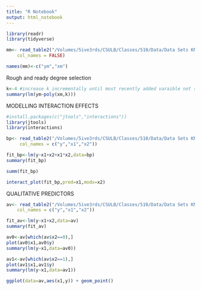```yaml
---
title: "R Notebook"
output: html_notebook
---
```


```r
library(readr)
library(tidyverse)

mm<- read_table2("/Volumes/5ive3rds/CSULB/Classes/510/Data/Data Sets KN/KutnerData/Chapter  1 Data Sets/CH01PR27.txt", 
    col_names = FALSE)

names(mm)<-c("ym","xm")
```


Rough and ready degree selection

```r

k<-4 #increase k incrementally until most recently added varaible not significant
summary(lm(ym~poly(xm,k)))
```

MODELLING INTERACTION EFFECTS

```r
#install.packages(c("jtools","interactions"))
library(jtools)
library(interactions)
```


```r
bp<- read_table2("/Volumes/5ive3rds/CSULB/Classes/510/Data/Data Sets KN/KutnerData/Chapter  6 Data Sets/CH06PR05.txt", 
     col_names = c("y","x1","x2"))

```

```r
fit_bp<-lm(y~x1+x2+x1*x2,data=bp)
summary(fit_bp)
```

```r
summ(fit_bp)
```

```r
interact_plot(fit_bp,pred=x1,modx=x2)
```

QUALITATIVE PREDICTORS
```r
av<- read_table2("/Volumes/5ive3rds/CSULB/Classes/510/Data/Data Sets KN/KutnerData/Chapter  8 Data Sets/CH08PR24.txt", 
    col_names = c("y","x1","x2"))
```

```r
fit_av<-lm(y~x1+x2,data=av)
summary(fit_av)
```

```r
av0<-av[which(av$x2==0),]
plot(av0$x1,av0$y)
summary(lm(y~x1,data=av0))

```

```r
av1<-av[which(av$x2==1),]
plot(av1$x1,av1$y)
summary(lm(y~x1,data=av1))
```
```r
ggplot(data=av,aes(x1,y)) + geom_point()
```

